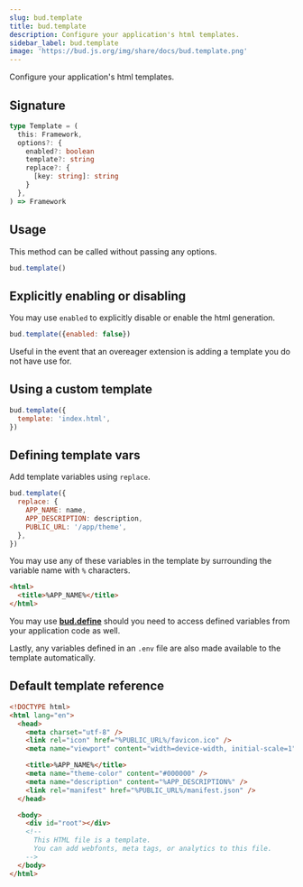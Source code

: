 ```yaml
---
slug: bud.template
title: bud.template
description: Configure your application's html templates.
sidebar_label: bud.template
image: 'https://bud.js.org/img/share/docs/bud.template.png'
---
```


Configure your application's html templates.

## Signature

```ts title='template.d.ts'
type Template = (
  this: Framework,
  options?: {
    enabled?: boolean
    template?: string
    replace?: {
      [key: string]: string
    }
  },
) => Framework
```

## Usage

This method can be called without passing any options.

```js title='bud.config.js'
bud.template()
```

## Explicitly enabling or disabling

You may use `enabled` to explicitly disable or enable the html generation.

```js title='bud.config.js'
bud.template({enabled: false})
```

Useful in the event that an overeager extension is adding a template you do not have use for.

## Using a custom template

```js title='bud.config.js'
bud.template({
  template: 'index.html',
})
```

## Defining template vars

Add template variables using `replace`.

```js {2-6} title='bud.config.js'
bud.template({
  replace: {
    APP_NAME: name,
    APP_DESCRIPTION: description,
    PUBLIC_URL: '/app/theme',
  },
})
```

You may use any of these variables in the template by surrounding the variable name with `%` characters.

```html {2} title='public/index.html'
<html>
  <title>%APP_NAME%</title>
</html>
```

You may use [**bud.define**](/docs/bud.define) should you need to access defined variables from your application code as well.

Lastly, any variables defined in an `.env` file are also made available to the template automatically.

## Default template reference

```html
<!DOCTYPE html>
<html lang="en">
  <head>
    <meta charset="utf-8" />
    <link rel="icon" href="%PUBLIC_URL%/favicon.ico" />
    <meta name="viewport" content="width=device-width, initial-scale=1" />

    <title>%APP_NAME%</title>
    <meta name="theme-color" content="#000000" />
    <meta name="description" content="%APP_DESCRIPTION%" />
    <link rel="manifest" href="%PUBLIC_URL%/manifest.json" />
  </head>

  <body>
    <div id="root"></div>
    <!--
      This HTML file is a template.
      You can add webfonts, meta tags, or analytics to this file.
    -->
  </body>
</html>
```
